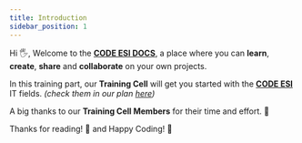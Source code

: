 ```yaml
---
title: Introduction
sidebar_position: 1
---
```


Hi 🖐️, Welcome to the **[CODE ESI DOCS](https://docs.codeesi.com/)**, a place where you can **learn**, **create**, **share** and **collaborate** on your own projects.

In this training part, our **Training Cell** will get you started with the **[CODE ESI](https://codeesi.com/)** IT fields. _(check them in our plan [here](https://codeesi.com/))_

A big thanks to our **Training Cell Members** for their time and effort. 🙏

Thanks for reading! 🙌 and Happy Coding! 🚀
